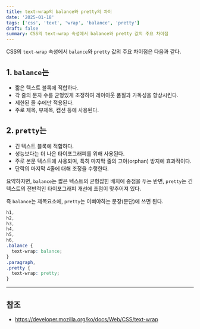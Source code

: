 ```yaml
---
title: text-wrap의 balance와 pretty의 차이
date: '2025-01-18'
tags: ['css', 'text', 'wrap', 'balance', 'pretty']
draft: false
summary: CSS의 text-wrap 속성에서 balance와 pretty 값의 주요 차이점
---
```


CSS의 `text-wrap` 속성에서 `balance`와 `pretty` 값의 주요 차이점은 다음과 같다.

## 1. `balance`는

- 짧은 텍스트 블록에 적합하다.
- 각 줄의 문자 수를 균형있게 조정하여 레이아웃 품질과 가독성을 향상시킨다.
- 제한된 줄 수에만 적용된다.
- 주로 제목, 부제목, 캡션 등에 사용된다.

## 2. `pretty`는

- 긴 텍스트 블록에 적합하다.
- 성능보다는 더 나은 타이포그래피를 위해 사용된다.
- 주로 본문 텍스트에 사용되며, 특히 마지막 줄의 고아(orphan) 방지에 효과적이다.
- 단락의 마지막 4줄에 대해 조정을 수행한다.

요약하자면, `balance`는 짧은 텍스트의 균형잡힌 배치에 중점을 두는 반면, `pretty`는 긴 텍스트의 전반적인 타이포그래피 개선에 초점이 맞추어져 있다.

즉 `balance`는 제목요소에, `pretty`는 이뻐야하는 문장(문단)에 쓰면 된다.

```css
h1,
h2,
h3,
h4,
h5,
h6,
.balance {
  text-wrap: balance;
}
.paragraph,
.pretty {
  text-wrap: pretty;
}
```

---

## 참조

- https://developer.mozilla.org/ko/docs/Web/CSS/text-wrap
